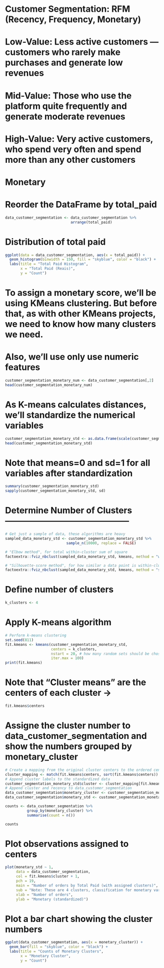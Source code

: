 # Customer Segmentation: RFM (Recency, Frequency, Monetary)
# Low-Value: Less active customers — customers who rarely make purchases and generate low revenues
# Mid-Value: Those who use the platform quite frequently and generate moderate revenues
# High-Value: Very active customers, who spend very often and spend more than any other customers

# Monetary
# Reorder the DataFrame by total_paid
```{r}
data_customer_segmentation <- data_customer_segmentation %>%
                              arrange(total_paid)
```

# Distribution of total paid
```{r}
ggplot(data = data_customer_segmentation, aes(x = total_paid)) +
  geom_histogram(binwidth = 150, fill = "skyblue", color = "black") +  # Adjust binwidth
  labs(title = "Total Paid Histogram",
       x = "Total Paid (Reais)",
       y = "Count")
```

# To assign a monetary score, we’ll be using KMeans clustering. But before that, as with other KMeans projects, we need to know how many clusters we need.
# Also, we'll use only use numeric features
```{r}
customer_segmentation_monetary_num <- data_customer_segmentation[,2]
head(customer_segmentation_monetary_num)
```

# As K-means calculates distances, we'll standardize the numerical variables
```{r}
customer_segmentation_monetary_std <- as.data.frame(scale(customer_segmentation_monetary_num))
head(customer_segmentation_monetary_std)
```

# Note that means=0 and sd=1 for all variables after standardization
```{r}
summary(customer_segmentation_monetary_std)
sapply(customer_segmentation_monetary_std, sd)
```

# Determine Number of Clusters --------------------------------------------
```{r}
# Get just a sample of data, these algorithms are heavy
sampled_data_monetary_std <- customer_segmentation_monetary_std %>%
                            sample_n(10000, replace = FALSE)

# "Elbow method", for total within-cluster sum of square
factoextra::fviz_nbclust(sampled_data_monetary_std, kmeans, method = "wss")

# "Silhouette-score method", for how similar a data point is within-cluster
factoextra::fviz_nbclust(sampled_data_monetary_std, kmeans, method = "silhouette")
```

# Define number of clusters
```{r}
k_clusters <- 4
```

# Apply K-means algorithm
```{r}
# Perform k-means clustering
set.seed(811)
fit.kmeans <- kmeans(customer_segmentation_monetary_std,
                     centers = k_clusters,
                     nstart = 20, # how many random sets should be chosen
                     iter.max = 100)
print(fit.kmeans)
```

# Note that "Cluster means" are the centers of each cluster ->
```{r} 
fit.kmeans$centers
```

# Assigne the cluster number to data_customer_segmentation and show the numbers grouped by monetary_cluster
```{r}
# Create a mapping from the original cluster centers to the ordered centers
cluster_mapping <- match(fit.kmeans$centers, sort(fit.kmeans$centers))
# Append cluster labels to the standardized data
customer_segmentation_monetary_std$cluster <- cluster_mapping[fit.kmeans$cluster]
# Append cluster and recency to data_customer_segmentation
data_customer_segmentation$monetary_cluster <- customer_segmentation_monetary_std$cluster
data_customer_segmentation$monetary_std <- customer_segmentation_monetary_std$total_paid

counts <- data_customer_segmentation %>%
          group_by(monetary_cluster) %>%
          summarise(count = n())

counts
```

# Plot observations assigned to centers
```{r}
plot(monetary_std ~ 1,
     data = data_customer_segmentation,
     col = fit.kmeans$cluster + 1,
     pch = 19,
     main = "Number of orders by Total Paid (with assigned clusters)",
     sub = "Note: These are 4 clusters, classification for monetary variable",
     xlab = "Number of orders",
     ylab = "Monetary (standardized)")
```

# Plot a bar chart showing the cluster numbers
```{r}
ggplot(data_customer_segmentation, aes(x = monetary_cluster)) +
  geom_bar(fill = "skyblue", color = "black") +
  labs(title = "Counts of Monetary Clusters",
       x = "Monetary Cluster",
       y = "Count")
```
